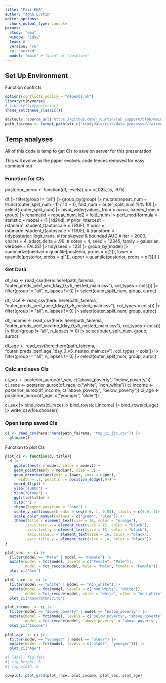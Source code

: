 ```yaml
---
title: "Fair EMA"
author: "John Curtin"
editor_options:
  chunk_output_type: console
params:
  study: "ema"
  window: "1day"
  lead: 0
  version: "v5"
  cv: "nested"
  model: "main" # "main" or "baseline"
---
```


## Set Up Environment


Function conflicts
```r
options(conflicts.policy = "depends.ok")
library(tidyverse)
# library(tidyposterior)
theme_set(theme_classic()) 

devtools::source_url("https://github.com/jjcurtin/lab_support/blob/main/format_path.R?raw=true")
path_fairema <- format_path(str_c("studydata/risk/data_processed/fairema"))
```


## Temp analyses

All of this code is temp to get CIs to save on server for this presentation

This will evolve as the paper evolves.  code fences removed for easy comment out

### Function for CIs

posterior_auroc <- function(df, levels){
  q = c(.025, .5, .975)

  df |> 
    filter(group != "all") |>
    group_by(group) |>
    mutate(repeat_num = trunc((outer_split_num - 1) / 10 + 1),
           fold_num = outer_split_num %% 10) |> 
    select(-outer_split_num) |>
    pivot_wider(values_from = auroc, names_from = group) |>
    rename(id = repeat_num, id2 = fold_num) |>
    perf_mod(formula = statistic ~ model + (1 | id2/id),
             # prior_intercept = rstanarm::student_t(autoscale = TRUE),
             # prior = rstanarm::student_t(autoscale = TRUE),
             # transform = tidyposterior::logit_trans,  # for skewed & bounded AUC
             # iter = 2000, chains = 4,
             adapt_delta = .99,
             # cores = 4, seed = 12345,
             family = gaussian, verbose = FALSE)   |> 
    tidy(seed = 123) |> 
    group_by(model) |> 
    summarize(median = quantile(posterior, probs = q[2]),
              lower = quantile(posterior, probs = q[1]), 
              upper = quantile(posterior, probs = q[3]))
}

### Get Data

df_sex <- read_csv(here::here(path_fairema, "outer_preds_perf_sex_1day_0_v5_nested_main.csv"),
                      col_types = cols()) |> 
  filter(group != "all", n_lapses != 0) |> 
  select(outer_split_num, group, auroc)

df_race <- read_csv(here::here(path_fairema, "outer_preds_perf_race_1day_0_v5_nested_main.csv"),
                      col_types = cols()) |> 
  filter(group != "all", n_lapses != 0) |> 
  select(outer_split_num, group, auroc)

df_income <- read_csv(here::here(path_fairema, "outer_preds_perf_income_1day_0_v5_nested_main.csv"),
                      col_types = cols()) |> 
  filter(group != "all", n_lapses != 0) |> 
  select(outer_split_num, group, auroc)

df_age <- read_csv(here::here(path_fairema, "outer_preds_perf_age_1day_0_v5_nested_main.csv"),
                      col_types = cols()) |> 
  filter(group != "all", n_lapses != 0) |> 
  select(outer_split_num, group, auroc)

### Calc and save CIs

ci_sex <- posterior_auroc(df_sex, c("above_poverty", "below_poverty"))
ci_race <- posterior_auroc(df_race, c("white", "non_white"))
ci_income <- posterior_auroc(df_income, c("above_poverty", "below_poverty"))
ci_age  <-posterior_auroc(df_age, c("younger", "older"))

ci_sex |> 
  bind_rows(ci_race) |> 
  bind_rows(ci_income) |> 
  bind_rows(ci_age) |> 
  write_csv(file.choose())


### Open temp saved CIs


```r
ci <- read_csv(here::here(path_fairema, "tmp_ci_jjc.csv")) |> 
  glimpse()
```

Function to plot CIs
```r
plot_ci <- function(d, title){
  d |> 
    ggplot(aes(x = model, color = model)) +
    geom_point(aes(y = median), size = 3) +
    geom_errorbar(aes(ymin = lower, ymax = upper),
      width = .2, position = position_dodge(.9)) +
    coord_flip() +
    ylab("auROC") +
    xlab("Group") +
    ggtitle(title) +
    xlab("") +
    theme(legend.position = "none") +
    scale_y_continuous(breaks = seq(0.6, 1, 0.05), limits = c(0.6, 1)) +
    scale_color_manual(values = c("green", "blue")) +
    theme(title = element_text(size = 18, color = "orange"),
          axis.text.x = element_text(size = 12, color = "black"),
          axis.text.y = element_text(size = 12, color = "black"),
          axis.title.x = element_text(size = 16, color = "black"),
          axis.title.y = element_text(size = 16, color = "black"))
}
```


```r
plot_sex  <- ci |>
  filter(model == "Male" | model == "Female") |>
  mutate(model = fct(model, levels = c("Female", "Male")),
         model = fct_recode(model, male = "Male", female = "Female")) |> 
  plot_ci("Sex")

plot_race  <- ci |>
  filter(model == "white" | model == "non_white") |>
  mutate(model = fct(model, levels = c("non_white", "white")),
         model = fct_recode(model, white = "white", other = "non_white")) |> 
  plot_ci("Race/Ethnicity")

plot_income  <- ci |>
  filter(model == "above_poverty" | model == "below_poverty") |>
  mutate(model = fct(model, levels = c("below_poverty", "above_poverty")),
         model = fct_recode(model, `above poverty` = "above_poverty", `below poverty` = "below_poverty")) |> 
  plot_ci("Income")
  
plot_age  <- ci |>
  filter(model == "younger" | model == "older") |>
  mutate(model = fct(model, levels = c("older", "younger"))) |> 
  plot_ci("Age")
```

```r
#| label: fig-fair
#| fig-height: 6
#| fig-width: 6

cowplot::plot_grid(plot_race, plot_income, plot_sex, plot_age)
```